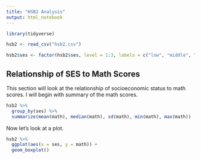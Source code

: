 ```yaml
---
title: "HSB2 Analysis"
output: html_notebook
---
```


```r

library(tidyverse)

hsb2 <- read_csv("hsb2.csv")

hsb2$ses <- factor(hsb2$ses, level = 1:3, labels = c("low", "middle", "high"))

```


## Relationship of SES to Math Scores

This section will look at the relationship of socioeconomic status to
math scores. I will begin with summary of the math scores.

```r

hsb2 %>%
  group_by(ses) %>%
  summarize(mean(math), median(math), sd(math), min(math), max(math))

```

Now let's look at a plot.

```r

hsb2 %>%
  ggplot(aes(x = ses, y = math)) +
  geom_boxplot()

```



